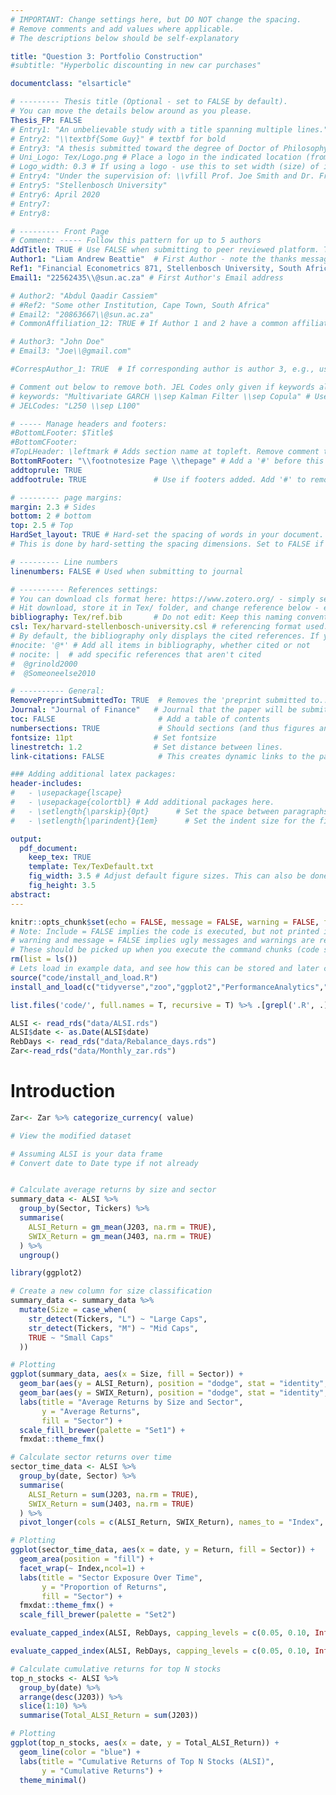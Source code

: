```yaml
---
# IMPORTANT: Change settings here, but DO NOT change the spacing.
# Remove comments and add values where applicable.
# The descriptions below should be self-explanatory

title: "Question 3: Portfolio Construction"
#subtitle: "Hyperbolic discounting in new car purchases"

documentclass: "elsarticle"

# --------- Thesis title (Optional - set to FALSE by default).
# You can move the details below around as you please.
Thesis_FP: FALSE
# Entry1: "An unbelievable study with a title spanning multiple lines."
# Entry2: "\\textbf{Some Guy}" # textbf for bold
# Entry3: "A thesis submitted toward the degree of Doctor of Philosophy"
# Uni_Logo: Tex/Logo.png # Place a logo in the indicated location (from your root, e.g. defaults to ~/Tex/Logo.png) and uncomment this line. Leave uncommented for no image
# Logo_width: 0.3 # If using a logo - use this to set width (size) of image
# Entry4: "Under the supervision of: \\vfill Prof. Joe Smith and Dr. Frank Smith"
# Entry5: "Stellenbosch University"
# Entry6: April 2020
# Entry7:
# Entry8:

# --------- Front Page
# Comment: ----- Follow this pattern for up to 5 authors
AddTitle: TRUE # Use FALSE when submitting to peer reviewed platform. This will remove author names.
Author1: "Liam Andrew Beattie"  # First Author - note the thanks message displayed as an italic footnote of first page.
Ref1: "Financial Econometrics 871, Stellenbosch University, South Africa" # First Author's Affiliation
Email1: "22562435\\@sun.ac.za" # First Author's Email address

# Author2: "Abdul Qaadir Cassiem"
# #Ref2: "Some other Institution, Cape Town, South Africa"
# Email2: "20863667\\@sun.ac.za"
# CommonAffiliation_12: TRUE # If Author 1 and 2 have a common affiliation. Works with _13, _23, etc.

# Author3: "John Doe"
# Email3: "Joe\\@gmail.com"

#CorrespAuthor_1: TRUE  # If corresponding author is author 3, e.g., use CorrespAuthor_3: TRUE

# Comment out below to remove both. JEL Codes only given if keywords also given.
# keywords: "Multivariate GARCH \\sep Kalman Filter \\sep Copula" # Use \\sep to separate
# JELCodes: "L250 \\sep L100"

# ----- Manage headers and footers:
#BottomLFooter: $Title$
#BottomCFooter:
#TopLHeader: \leftmark # Adds section name at topleft. Remove comment to add it.
BottomRFooter: "\\footnotesize Page \\thepage" # Add a '#' before this line to remove footer.
addtoprule: TRUE
addfootrule: TRUE               # Use if footers added. Add '#' to remove line.

# --------- page margins:
margin: 2.3 # Sides
bottom: 2 # bottom
top: 2.5 # Top
HardSet_layout: TRUE # Hard-set the spacing of words in your document. This will stop LaTeX squashing text to fit on pages, e.g.
# This is done by hard-setting the spacing dimensions. Set to FALSE if you want LaTeX to optimize this for your paper.

# --------- Line numbers
linenumbers: FALSE # Used when submitting to journal

# ---------- References settings:
# You can download cls format here: https://www.zotero.org/ - simply search for your institution. You can also edit and save cls formats here: https://editor.citationstyles.org/about/
# Hit download, store it in Tex/ folder, and change reference below - easy.
bibliography: Tex/ref.bib       # Do not edit: Keep this naming convention and location.
csl: Tex/harvard-stellenbosch-university.csl # referencing format used.
# By default, the bibliography only displays the cited references. If you want to change this, you can comment out one of the following:
#nocite: '@*' # Add all items in bibliography, whether cited or not
# nocite: |  # add specific references that aren't cited
#  @grinold2000
#  @Someoneelse2010

# ---------- General:
RemovePreprintSubmittedTo: TRUE  # Removes the 'preprint submitted to...' at bottom of titlepage
Journal: "Journal of Finance"   # Journal that the paper will be submitting to, if RemovePreprintSubmittedTo is set to TRUE.
toc: FALSE                       # Add a table of contents
numbersections: TRUE             # Should sections (and thus figures and tables) be numbered?
fontsize: 11pt                  # Set fontsize
linestretch: 1.2                # Set distance between lines.
link-citations: FALSE            # This creates dynamic links to the papers in reference list.

### Adding additional latex packages:
header-includes:
#   - \usepackage{lscape}
#   - \usepackage{colortbl} # Add additional packages here.
#   - \setlength{\parskip}{0pt}      # Set the space between paragraphs to 0pt
#   - \setlength{\parindent}{1em}      # Set the indent size for the first line of paragraphs (adjust as needed)

output:
  pdf_document:
    keep_tex: TRUE
    template: Tex/TexDefault.txt
    fig_width: 3.5 # Adjust default figure sizes. This can also be done in the chunks of the text.
    fig_height: 3.5
abstract: 
---
```


<!-- First: Set your default preferences for chunk options: -->

<!-- If you want a chunk's code to be printed, set echo = TRUE. message = FALSE stops R printing ugly package loading details in your final paper too. I also suggest setting warning = FALSE and checking for warnings in R, else you might find ugly warnings in your paper. -->

```r
knitr::opts_chunk$set(echo = FALSE, message = FALSE, warning = FALSE, fig.width = 6, fig.height = 5, fig.pos="H", fig.pos = 'H')
# Note: Include = FALSE implies the code is executed, but not printed in your pdf.
# warning and message = FALSE implies ugly messages and warnings are removed from your pdf.
# These should be picked up when you execute the command chunks (code sections below) in your rmd, not printed in your paper!
rm(list = ls())
# Lets load in example data, and see how this can be stored and later called from your 'data' folder.
source("code/install_and_load.R")
install_and_load(c("tidyverse","zoo","ggplot2","PerformanceAnalytics","lubridate","ggExtra","xts"))

list.files('code/', full.names = T, recursive = T) %>% .[grepl('.R', .)] %>% as.list() %>% walk(~source(.))

ALSI <- read_rds("data/ALSI.rds")
ALSI$date <- as.Date(ALSI$date)
RebDays <- read_rds("data/Rebalance_days.rds")
Zar<-read_rds("data/Monthly_zar.rds")

```


<!-- ############################## -->
<!-- # Start Writing here: -->
<!-- ############################## -->

# Introduction \label{Introduction}



```r
Zar<- Zar %>% categorize_currency( value)

# View the modified dataset
```




```r

# Assuming ALSI is your data frame
# Convert date to Date type if not already


# Calculate average returns by size and sector
summary_data <- ALSI %>%
  group_by(Sector, Tickers) %>%
  summarise(
    ALSI_Return = gm_mean(J203, na.rm = TRUE),
    SWIX_Return = gm_mean(J403, na.rm = TRUE)
  ) %>%
  ungroup()
```



```r
library(ggplot2)

# Create a new column for size classification
summary_data <- summary_data %>%
  mutate(Size = case_when(
    str_detect(Tickers, "L") ~ "Large Caps",
    str_detect(Tickers, "M") ~ "Mid Caps",
    TRUE ~ "Small Caps"
  ))

# Plotting
ggplot(summary_data, aes(x = Size, fill = Sector)) +
  geom_bar(aes(y = ALSI_Return), position = "dodge", stat = "identity",alpha=0.5) +
  geom_bar(aes(y = SWIX_Return), position = "dodge", stat = "identity", alpha = 0.5) +
  labs(title = "Average Returns by Size and Sector",
       y = "Average Returns",
       fill = "Sector") +
  scale_fill_brewer(palette = "Set1") +
  fmxdat::theme_fmx()
```


```r
# Calculate sector returns over time
sector_time_data <- ALSI %>%
  group_by(date, Sector) %>%
  summarise(
    ALSI_Return = sum(J203, na.rm = TRUE),
    SWIX_Return = sum(J403, na.rm = TRUE)
  ) %>%
  pivot_longer(cols = c(ALSI_Return, SWIX_Return), names_to = "Index", values_to = "Return")

# Plotting
ggplot(sector_time_data, aes(x = date, y = Return, fill = Sector)) +
  geom_area(position = "fill") +
  facet_wrap(~ Index,ncol=1) +
  labs(title = "Sector Exposure Over Time",
       y = "Proportion of Returns",
       fill = "Sector") +
  fmxdat::theme_fmx() +
  scale_fill_brewer(palette = "Set2")
```



```r
evaluate_capped_index(ALSI, RebDays, capping_levels = c(0.05, 0.10, Inf),top_n = 100)

```

```r
evaluate_capped_index(ALSI, RebDays, capping_levels = c(0.05, 0.10, Inf), SWIX = TRUE,top_n = 100)

```

























































































































```r
# Calculate cumulative returns for top N stocks
top_n_stocks <- ALSI %>%
  group_by(date) %>%
  arrange(desc(J203)) %>%
  slice(1:10) %>%
  summarise(Total_ALSI_Return = sum(J203))

# Plotting
ggplot(top_n_stocks, aes(x = date, y = Total_ALSI_Return)) +
  geom_line(color = "blue") +
  labs(title = "Cumulative Returns of Top N Stocks (ALSI)",
       y = "Cumulative Returns") +
  theme_minimal()
```


